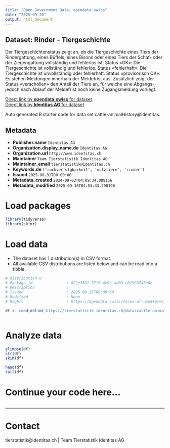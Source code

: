 ```yaml
---
title: "Open Government Data, opendata.swiss"
date: "2025-09-20"
output: html_document
---
```


## Dataset: Rinder - Tiergeschichte

Der Tiergeschichtenstatus zeigt an, ob die Tiergeschichte eines Tiers der Rindergattung, eines Büffels, eines Bisons oder eines Tiers der Schaf- oder der Ziegengattung vollständig und fehlerlos ist. Status «OK»: Die Tiergeschichte ist vollständig und fehlerlos. Status «fehlerhaft»: Die Tiergeschichte ist unvollständig oder fehlerhaft. Status «provisorisch OK»: Es stehen Meldungen innerhalb der Meldefrist aus. Zusätzlich zeigt der Status «verschollen» den Anteil der Tiere an, für welche eine Abgangs-, jedoch nach Ablauf der Meldefrist noch keine Zugangsmeldung vorliegt.

[Direct link by **opendata.swiss** for dataset](https://opendata.swiss/de/dataset/rinder-tiergeschichte)<br>
[Direct link by **Identitas AG** for dataset](https://tierstatistik.identitas.ch/)

Auto generated R starter code for data set cattle-animalHistory@identitas.

## Metadata

- **Publisher.name** `Identitas AG`
- **Organization.display_name.de** `Identitas AG`
- **Organization.url** `http://www.identitas.ch`
- **Maintainer** `Team Tierstatistik Identitas AG`
- **Maintainer_email** `tierstatistik@identitas.ch`
- **Keywords.de** `['ruckverfolgbarkeit', 'nutztiere', 'rinder']`
- **Issued** `2025-08-31T00:00:00`
- **Metadata_created** `2024-09-03T04:09:34.089156`
- **Metadata_modified** `2025-09-16T04:53:33.298190`


# Load packages

```r

library(tidyverse)
library(skimr)

```

# Load data

-   The dataset has 1 distribution(s) in CSV format.
-   All available CSV distributions are listed below and can be read into a tibble.

```r

# Distribution 0
# Package_id               : 022e3382-3719-4e9c-ad83-e82993745e8b
# Description              : 
# Issued                   : 2025-09-15T00:00:00
# Modified                 : None
# Rights                   : https://opendata.swiss/terms-of-use#terms_by

df <- read_delim('https://tierstatistik.identitas.ch/data/cattle-animalHistory.csv')



```

# Analyze data

```r

glimpse(df)
str(df)
skim(df)

head(df)
tail(df)

```

# Continue your code here...

```r

```

------------------------------------------------------------------------

# Contact

tierstatistik@identitas.ch | Team Tierstatistik Identitas AG

